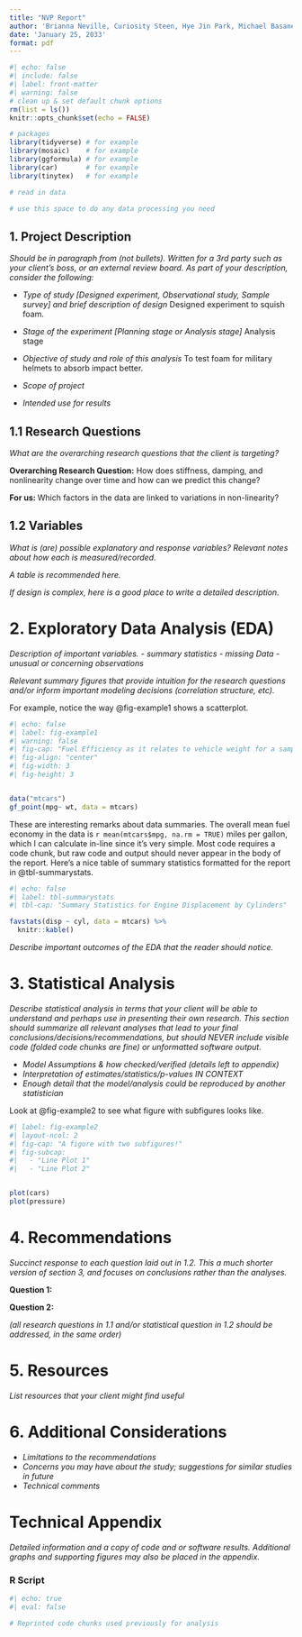---
title: "NVP Report"
author: 'Brianna Neville, Curiosity Steen, Hye Jin Park, Michael Basanese'
date: 'January 25, 2033'
format: pdf
---

```{r}
#| echo: false
#| include: false
#| label: front-matter
#| warning: false
# clean up & set default chunk options
rm(list = ls())
knitr::opts_chunk$set(echo = FALSE)

# packages
library(tidyverse) # for example
library(mosaic)    # for example
library(ggformula) # for example
library(car)       # for example
library(tinytex)   # for example

# read in data 

# use this space to do any data processing you need

```


## 1. Project Description

*Should be in paragraph from (not bullets).  Written for a 3rd party such as your client’s boss, or an external review board.  As part of your description, consider the following:*

- *Type of study [Designed experiment, Observational study, Sample survey] and brief description of design*
Designed experiment to squish foam. 


- *Stage of the experiment [Planning stage or Analysis stage]*
Analysis stage

- *Objective of study and role of this analysis*
To test foam for military helmets to absorb impact better.

- *Scope of project*
- *Intended use for results*

## 1.1 Research Questions

*What are the overarching research questions that the client is targeting?*

**Overarching Research Question:** How does stiffness, damping, and nonlinearity change over time and how can we predict this change?  

**For us: **  Which factors in the data are linked to variations in non-linearity?

## 1.2 Variables

*What is (are) possible explanatory and response variables?  Relevant notes about how each is measured/recorded.*

*A table is recommended here. *


*If design is complex, here is a good place to write a detailed description.*

#  2. Exploratory Data Analysis (EDA)

*Description of important variables.*
- *summary statistics*
- *missing Data*
- *unusual or concerning observations*

*Relevant summary figures that provide intuition for the research questions and/or inform important modeling decisions (correlation structure, etc).*

For example, notice the way @fig-example1 shows a scatterplot.

```{r}
#| echo: false
#| label: fig-example1
#| warning: false
#| fig-cap: "Fuel Efficiency as it relates to vehicle weight for a sample of cars."
#| fig-align: "center"
#| fig-width: 3
#| fig-height: 3


data("mtcars")
gf_point(mpg~ wt, data = mtcars)
```

These are interesting remarks about data summaries.  The overall mean fuel economy in the data is `r mean(mtcars$mpg, na.rm = TRUE)` miles per gallon, which I can calculate in-line since it's very simple.  Most code requires a code chunk, but raw code and output should never appear in the body of the report.  Here's a nice table of summary statistics formatted for the report in @tbl-summarystats.

```{r}
#| echo: false
#| label: tbl-summarystats
#| tbl-cap: "Summary Statistics for Engine Displacement by Cylinders"

favstats(disp ~ cyl, data = mtcars) %>%
  knitr::kable()

```

*Describe important outcomes of the EDA that the reader should notice.*

# 3. Statistical Analysis 


*Describe statistical analysis in terms that your client will be able to understand and perhaps use in presenting their own research.  This section should summarize all relevant analyses that lead to your final conclusions/decisions/recommendations, but should NEVER include visible code (folded code chunks are fine) or unformatted software output.*

- *Model Assumptions & how checked/verified (details left to appendix)*
- *Interpretation of estimates/statistics/p-values IN CONTEXT*
- *Enough detail that the model/analysis could be reproduced by another statistician*

Look at @fig-example2 to see what figure with subfigures looks like.

```{r}
#| label: fig-example2
#| layout-ncol: 2
#| fig-cap: "A figure with two subfigures!"
#| fig-subcap:  
#|   - "Line Plot 1"
#|   - "Line Plot 2"


plot(cars)
plot(pressure)
```


# 4. Recommendations 

*Succinct response to each question laid out in 1.2.  This a much shorter version of section 3, and focuses on conclusions rather than the analyses.*

**Question 1:**  

**Question 2:**  

*(all research questions in 1.1 and/or statistical question in 1.2 should be addressed, in the same order)*

# 5. Resources 

*List resources that your client might find useful*

# 6. Additional Considerations

- *Limitations to the recommendations*
- *Concerns you may have about the study; suggestions for similar studies in future*
- *Technical comments*
  

# Technical Appendix  

*Detailed information and a copy of code and or software results.  Additional graphs and supporting figures may also be placed in the appendix.*


### R Script
```{r ref.label=c('front-matter', 'fig-example1','tbl-summarystats', 'fig-example2')}
#| echo: true
#| eval: false

# Reprinted code chunks used previously for analysis
```
